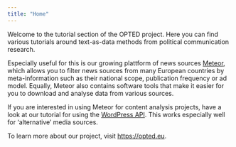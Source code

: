 ```yaml
---
title: "Home"
---
```


Welcome to the tutorial section of the OPTED project. Here you can find various tutorials around text-as-data methods from political communication research. 

Especially useful for this is our growing plattform of news sources [Meteor](https://meteor.opted.eu/), which allows you to filter news sources from many European countries by meta-information such as their national scope, publication frequency or ad model. Equally, Meteor also contains software tools that make it easier for you to download and analyse data from various sources.

If you are interested in using Meteor for content analysis projects, have a look at our tutorial for using the [WordPress API](tutorials/wp_scraping/index.qmd). This works especially well for 'alternative' media sources.

To learn more about our project, visit <https://opted.eu>.
